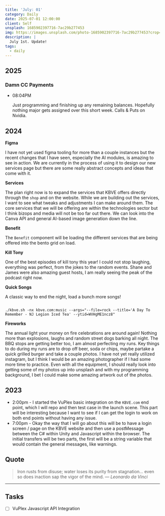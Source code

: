 ```yaml
---
title: 'July: 01'
category: Daily
date: 2025-07-01 12:00:00
client: Self
unsplash: 1685902397716-7ac29b277453
img: https://images.unsplash.com/photo-1685902397716-7ac29b277453?crop=entropy&cs=srgb&fm=jpg&ixid=MnwzNjM5Nzd8MHwxfHJhbmRvbXx8fHx8fHx8fDE2ODE3NDg2ODY&ixlib=rb-4.0.3&q=85
description: |
  July 1st. Update!
tags:
  - daily
---
```


## 2025

### Damn CC Payments

-   08:04PM

    Just programming and finishing up any remaining balances.
    Hopefully nothing major gets assigned over this short week.
    Calls & Puts on Nvidia.
    


## 2024

**Figma**

I have not yet used figma tooling for more than a couple instances but the recent changes that I have seen, especially the AI modules, is amazing to see in action.
We are currently in the process of using it to design our new services page but there are some really abstract concepts and ideas that come with it.

**Services**

The plan right now is to expand the services that KBVE offers directly through the `shop` and on the website.
While we are building out the services, I want to see what tweaks and adjustments I can make around them.
The core services that we will be offering are within the technologies sector but I think bizops and media will not be too far out there.
We can look into the Canva API and general AI-based image generation down the line.

**Benefit**

The `Benefit` component will be loading the different services that are being offered into the bento grid on load.

**Kill Tony**

One of the best episodes of kill tony this year!
I could not stop laughing, everything was perfect, from the jokes to the random events. Shane and James were also amazing guest hosts, I am really seeing the peak of the podcast right now.

**Quick Songs**

A classic way to end the night, load a bunch more songs!

```shell

./kbve.sh -nx kbve.com:music --args="--file=rock --title='A Day To Remember - NJ Legion Iced Tea' --ytid=WVHgME1ncz8"

```

**Fireworks**

The annual light your money on fire celebrations are around again!
Nothing more than explosions, laughs and random street dogs barking all night.
The BBQ stops are getting better too, I am almost perfecting my runs. 
Key things to do during my runs are to drop off beer, soda or chips, maybe partake a quick grilled burger and take a couple photos.
I have not yet really utilized instagram, but I think I would be an amazing photographer if I had some more time to practice.
Even with all the equipment, I should really look into getting some of my photos up into unsplash and with my programming background, I bet I could make some amazing artwork out of the photos.


<Adsense />

## 2023
- 2:00pm - I started the VuPlex basic integration on the `KBVE.com` end point, which I will repo and then test case in the launch scene. This part will be interesting because I want to see if I can get the login to work on both end points without having any issue.
- 7:00pm - Okay the way that I will go about this will be to have a login screen / page on the KBVE website and then use a postMessage between the C# within Unity and Javascript within the browser. The initial transfers will be two parts, the first will be a string variable that would contain the general messages, like warnings.

## Quote

> Iron rusts from disuse; water loses its purity from stagnation... even so does inaction sap the vigor of the mind.
> — <cite>Leonardo da Vinci</cite>

---

## Tasks

- [ ] VuPlex Javascript API Integration
